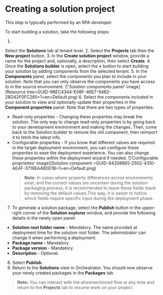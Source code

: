 # Creating a solution project

This step is typically performed by an RPA developer.

To start building a solution, take the following steps:


1. 
  Select the **Solutions**  tab at tenant level.
2. Select the **Projects** tab then the **New project** button.
3. 
  In the **Create solution project**  window, provide a name for the project and, optionally, a description, then select **Create**.
4. Once the **Solutions builder** is open, select the **+** button to start building your solution by adding components from the selected tenant.
5. In the **Components** panel, select the components you plan to include in your solution. Note that you can only observe the components you have access to in the source environment.
  !['Solution components panel' image](Resource tree=GUID-98EC4344-E08F-46E7-9462-28D42F0FC285=1=en=Default.png)
6. Select the components included in your solution to view and optionally update their properties in the **Component properties** panel. Note that there are two types of properties:
  - Read-only properties - Changing these properties may break the solution. The only way to change read-only properties is by going back to your development environment and making the changes. Then, come back to the Solution builder to remove the old component, then reimport it to fetch the latest info.
  - Configurable properties - If you know that different values are required in the target deployment environment, you can configure these properties to ease the deployment experience. You can also change these properties within the deployment wizard if needed. !['Configurable proprieties' image](Solution component =GUID-94338865-2502-4310-AE4F-3719EA49DD1B=1=en=Default.png)
    > **Note:** In cases where property differences across environments exist, and the correct values are uncertain during the solution packaging process, it is recommended to leave these fields blank by removing the default values.This way, it is easier to notice which fields require specific input during the deployment phase.
7. To generate a solution package, select the **Publish** button in the upper-right corner of the **Solution explorer** window, and provide the following details in the newly open panel:
  - **Solution root folder name** - Mandatory. The name provided at deployment time for the solution root folder. The administrator can change it when performing a deployment.
  - **Package name -** Mandatory.
  - **Package version** - Mandatory.
  - **Description** - Optional.
8. Select **Publish**.
9. Return to the **Solutions** view in Orchestrator. You should now observe your newly created packages in the **Packages** tab.

> **Note:** You can interact with the aforementioned flow at any time and return to the **Projects**  tab to resume work on your project.

